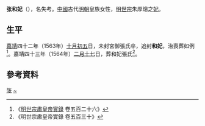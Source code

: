 {{東亞女性歷史人物
|名稱 =和妃张氏
|身份 =明朝妃嫔
|位號=妃
|徽號=和
|逝世年=1563年
|墳墓=北京金山
|夫=[[嘉靖帝|嘉靖帝]]
}}
'''张和妃'''（{{bd|16世纪|？|1563年||catIdx=Z}}），名失考。[[中國|中國]]古代[[明朝|明朝]]皇族女性，[[明世宗|明世宗]]朱厚熜之[[妃|妃]]。

==生平==
[[嘉靖|嘉靖]]四十二年（1563年）[[十月初五|十月初五]]日，未封宮御張氏卒，追封'''和妃'''，治喪葬如例<ref>《[[明實錄|明世宗肅皇帝實錄]] 卷五百二十六》</ref>。嘉靖四十三年（1564年）[[二月十七|二月十七]]日，葬和妃張氏<ref>《明世宗肅皇帝實錄 卷五百三十》</ref>。
== 參考資料 ==
{{reflist}}

{{明世宗皇室}}

[[Category:明世宗妃|张]]
[[Category:张姓|~]]
